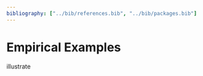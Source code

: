 ```yaml
---
bibliography: ["../bib/references.bib", "../bib/packages.bib"]
---
```


# Empirical Examples {#sec-examples}

illustrate 
